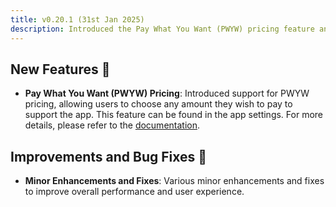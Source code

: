 ```yaml
---
title: v0.20.1 (31st Jan 2025)
description: Introduced the Pay What You Want (PWYW) pricing feature and includes various minor enhancements and fixes.
---
```


## New Features 🚀

- **Pay What You Want (PWYW) Pricing**: Introduced support for PWYW pricing, allowing users to choose any amount they wish to pay to support the app. This feature can be found in the app settings. For more details, please refer to the [documentation](/features/product-catalog/pricing#pay-what-you-want-pricing).

## Improvements and Bug Fixes 🔧

- **Minor Enhancements and Fixes**: Various minor enhancements and fixes to improve overall performance and user experience.
